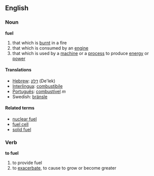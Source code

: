 ==English==
===Noun===
'''fuel'''
#that which is [[burn]]t in a fire
#that which is consumed by an [[engine]]
#that which is used by a [[machine]] or a [[process]] to produce [[energy]] or [[power]]

====Translations====
*[[Hebrew]]: [[דלק]] (De'lek)
*[[Interlingua]]: [[combustibile]]
*[[Português]]: [[combustível]] ''m''
*Swedish: [[bränsle]]

====Related terms====
*[[nuclear fuel]]
*[[fuel cell]]
*[[solid fuel]]

===Verb===
'''to fuel'''
#to provide fuel
#to [[exacerbate]], to cause to grow or become greater